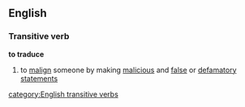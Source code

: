 ==English==
===Transitive verb===
'''to traduce'''
#to [[malign]] someone by making [[malicious]] and [[false]] or [[defamatory]] [[statement]]s
[[category:English transitive verbs]]